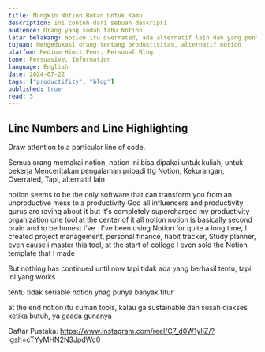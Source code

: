 ```yaml
---
title: Mungkin Notion Bukan Untuk Kamu
description: Ini contoh dari sebuah deskripsi
audience: Orang yang sudah tahu Notion
latar belakang: Notion itu overrated, ada alternatif lain dan yang penting itu action
tujuan: Mengedukasi orang tentang produktivitas, alternatif notion
platfom: Medium Himit Pens, Personal Blog
tone: Persuasive, Information
language: English
date: 2024-07-22
tags: ["productifity", "blog"]
published: true
read: 5
---
```


## Line Numbers and Line Highlighting

Draw attention to a particular line of code.

Semua orang memakai notion, notion ini bisa dipakai untuk kuliah, untuk bekerja
Menceritakan pengalaman pribadi ttg Notion, Kekurangan, Overrated,
Tapi, alternatif lain 

notion seems to be the only software
that can transform you from an
unproductive mess to a productivity God
all influencers and productivity gurus
are raving about it but it's completely
supercharged my productivity
organization one tool at the center of
it all notion notion is basically second brain and to be honest I've . I've been using Notion for quite a long time, I created project management, personal finance, habit tracker, Study planner, even cause i master this tool, at the start of college I even sold the Notion template that I made 

But nothing has continued until now 
tapi tidak ada yang berhasil 
tentu, tapi ini yang works 

tentu tidak seriable notion ynag punya banyak fitur

at the end notion itu cuman tools, kalau ga sustainable dan susah diakses ketika butuh, ya gaada gunanya 


Daftar Pustaka:
https://www.instagram.com/reel/C7_d0W1yIiZ/?igsh=cTYyMHN2N3JpdWc0


